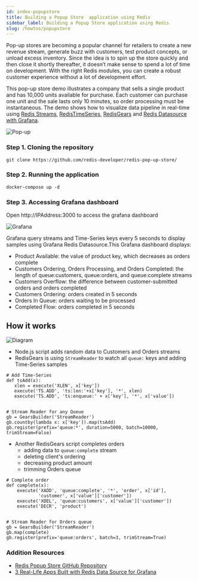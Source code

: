 ```yaml
---
id: index-popupstore
title: Building a Popup Store  application using Redis 
sidebar_label: Building a Popup Store application using Redis
slug: /howtos/popupstore
---
```




Pop-up stores are becoming a popular channel for retailers to create a new revenue stream, generate buzz with customers, test product concepts, or unload excess inventory. Since the idea is to spin up the store quickly and then close it shortly thereafter, it doesn’t make sense to spend a lot of time on development. With the right Redis modules, you can create a robust customer experience without a lot of development effort.

This pop-up store demo illustrates a company that sells a single product and has 10,000 units available for purchase. Each customer can purchase one unit and the sale lasts only 10 minutes, so order processing must be instantaneous. The demo shows how to visualize data pipeline in real-time using [Redis Streams](https://redis.io/topics/streams-intro), [RedisTimeSeries](https://developer.redislabs.com/howtos/redistimeseries), [RedisGears](https://developer.redislabs.com/howtos/redisgears) and [Redis Datasource with Grafana](https://developer.redislabs.com/explore/redisdatasource).



![Pop-up](popupstore.gif)

### Step 1. Cloning the repository

```
git clone https://github.com/redis-developer/redis-pop-up-store/
```


### Step 2. Running the application

```
docker-compose up -d
```

### Step 3. Accessing Grafana dashboard

Open http://IPAddress:3000 to access the grafana dashboard

![Grafana](grafana1.png)


Grafana query streams and Time-Series keys every 5 seconds to display samples using Grafana Redis Datasource.This Grafana dashboard displays:

- Product Available: the value of product key, which decreases as orders complete
- Customers Ordering, Orders Processing, and Orders Completed: the length of queue:customers, queue:orders, and queue:complete streams
- Customers Overflow: the difference between customer-submitted orders and orders completed
- Customers Ordering: orders created in 5 seconds
- Orders In Queue: orders waiting to be processed
- Completed Flow: orders completed in 5 seconds


## How it works

![Diagram](popup.png)

- Node.js script adds random data to Customers and Orders streams
- RedisGears is using `StreamReader` to watch all `queue:` keys and adding Time-Series samples

```
# Add Time-Series
def tsAdd(x):
   xlen = execute('XLEN', x['key'])
   execute('TS.ADD', 'ts:len:'+x['key'], '*', xlen)
   execute('TS.ADD', 'ts:enqueue:' + x['key'], '*', x['value'])


# Stream Reader for any Queue
gb = GearsBuilder('StreamReader')
gb.countby(lambda x: x['key']).map(tsAdd)
gb.register(prefix='queue:*', duration=5000, batch=10000, trimStream=False)
```

- Another RedisGears script completes orders
  - adding data to `queue:complete` stream
  - deleting client's ordering
  - decreasing product amount
  - trimming Orders queue

```
# Complete order
def complete(x):
    execute('XADD', 'queue:complete', '*', 'order', x['id'],
            'customer', x['value']['customer'])
    execute('XDEL', 'queue:customers', x['value']['customer'])
    execute('DECR', 'product')


# Stream Reader for Orders queue
gb = GearsBuilder('StreamReader')
gb.map(complete)
gb.register(prefix='queue:orders', batch=3, trimStream=True)
```

### Addition Resources

- [Redis Popup Store GitHub Repository](https://github.com/redis-developer/redis-pop-up-store)
- [3 Real-Life Apps Built with Redis Data Source for Grafana](https://redislabs.com/blog/3-real-life-apps-built-with-redis-data-source-for-grafana/)

